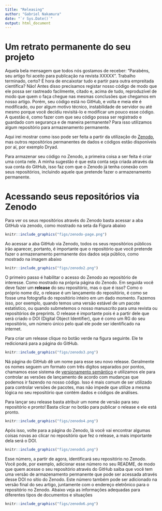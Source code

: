 ```yaml
---
title: "Releasing"
author: "Gabriel Nakamura"
date: "`r Sys.Date()`"
output: html_document
---
```


# Um retrato permanente do seu projeto

Aquela bela mensagem que todos nós gostamos de receber: "Parabéns, seu artigo foi aceito para publicação na revista XXXXX". Trabalho terminado, certo? É hora de encaixotar tudo e partir para outra empreitada científica? Não! Antes disso precisamos registar nosso código de modo que ele possa ser rastreado facilmente, citado e, acima de tudo, reproduzível de modo que quem o faça chegue nas mesmas conclusões que chegamos em nosso artigo. Porém, seu código está no GitHub, e volta e meia ele é modificado, ou por algum motivo técnico, instabilidade de servidor ou até mesmo porque você decidiu revisitá-lo e modificar um pouco esse código. A questão é, como fazer com que seu código possa ser registrado e guardado com segurança e de maneira permanente? Para isso utilizamos algum repositório para armazenamento permanente. 

Aqui irei mostrar como isso pode ser feita a partir da utilização do [Zenodo](https://zenodo.org/), mas outros repositórios permanentes de dados e códigos estão disponíveis por aí, por exemplo Dryad.

Para armazenar seu código no Zenodo, a primeira coisa a ser feita é criar uma conta nele. A minha sugestão é que esta conta seja criada através da sua conta do GitHub, isso faz com que o Zenodo já tenha conexão com seus repositórios, incluindo aquele que pretende fazer o armazenamento permanente.

# Acessando seus repositórios via Zenodo

Para ver os seus repositórios através do Zenodo basta acessar a aba GitHub via zenodo, como mostrado na seta da Figura abaixo

```r
knitr::include_graphics("figs/zenodo-page.png")

```


Ao acessar a aba GitHub via Zenodo, todos os seus repositórios públicos irão aparecer, portanto, é importante que o repositório que você pretende fazer o armazenamento permanente dos dados seja público, como mostrado na imagem abaixo

```r
knitr::include_graphics("figs/zenodo2.png")

```

O primeiro passo é habilitar o acesso do Zenodo ao repositório de interesse. Como mostrado na própria página do Zenodo. Em seguida você deve fazer um **release** do seu repositório, mas o que é isso? Como o próprio nome diz, o release é um lançamento do repositório, é como se fosse uma fotografia do repositório inteiro em um dado momento. Fazemos isso, por exemplo, quando temos uma versão estável de um pacote estatístico, ou quando submetemos o nosso manuscrito para uma revista ou repositórios de preprints. O release é importante pois é a partir dele que será criado o DOI (Digital Object Identifier), que é como um RG do seu repositório, um número único pelo qual ele pode ser identificado na internet.

Para criar um release clique no botão verde na figura seguinte. Ele te redicionará para a página do GitHub.

```r
knitr::include_graphics("figs/zenodo3.png")

```


Ná página do GitHub dê um nome para esse seu novo release. Geralmente os nomes seguem um formato com três digitos separados por pontos, chamamos esse sistema de [versionamento semântico](https://semver.org/lang/pt-BR/) e utilizamos ele para controlar as versões de lançamento de acordo com mudanças que podemos ir fazendo no nosso código. Isso é mais comum de ser utilizado para controlar versões de pacotes, mas não impede que utilize a mesma lógica no seu repositório que contém dados e códigos de análises.

Para lançar seu release basta atribuir um nome de versão para seu repositório e pronto! Basta clicar no botão para publicar o release e ele está pronto.

```r
knitr::include_graphics("figs/zenodo4.png")
```

Após isso, volte para a página do Zenodo, lá você vai encontrar algumas coisas novas ao clicar no repositório que fez o release, a mais importante dela será o DOI.

```r
knitr::include_graphics("figs/zenodo5.png")
```

Esse número, a partir de agora, identificará seu repositório no Zenodo. Você pode, por exemplo, adicionar esse número no seu README, de modo que quem acesse o seu repositório através do GitHub saiba que você tem uma versão de armazenamento permanente que pode ser acessada através desse DOI no sítio do Zenodo. Este número também pode ser adicionado na versão final do seu artigo, juntamente com o endereço eletrônico para o repositório no Zenodo. Abaixo veja as informações adequadas para diferentes tipos de documentos e situações

```r
knitr::include_graphics("figs/zenodo6.png")
```
